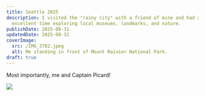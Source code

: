 ```yaml
---
title: Seattle 2025
description: I visited the "rainy city" with a friend of mine and had an
  excellent time exploring local museums, landmarks, and nature.
publishDate: 2025-08-31
updatedDate: 2025-08-31
coverImage:
  src: /IMG_3782.jpeg
  alt: Me standing in front of Mount Rainier National Park.
draft: true
---
```

Most importantly, me and Captain Picard!

![](blob:https://app.pagescms.org/a66f91a7-7cee-4ad4-a670-b72db5491c32)